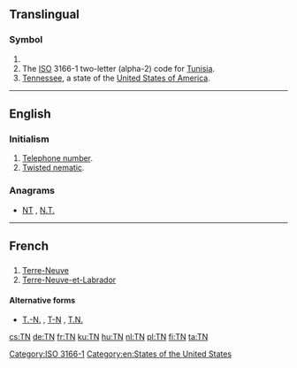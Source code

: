 {{also|.tn|T.-N.}}
==Translingual==

===Symbol===
{{head|mul|symbol}}

# {{SI-unit-abb|tera|newton|[[force]]}}
# The [[ISO]] 3166-1 two-letter (alpha-2) code for [[Tunisia]].
# [[Tennessee]], a state of the [[United States of America]].

[[Category:ISO 3166-1]]

----

==English==

===Initialism===
{{head|en|initialism}}

# [[telephone number|Telephone number]].
# [[twisted nematic|Twisted nematic]].<!-- A type of LCD displays -->

===Anagrams===
* [[NT#English|NT]] , [[N.T.#English|N.T.]]

[[Category:en:States of the United States]]

----

==French==

==={{abbreviation-old|fr}}===
{{head|fr|abbreviation}}

# [[Terre-Neuve]]
# [[Terre-Neuve-et-Labrador]]

====Alternative forms====
* [[T.-N.]] , [[T-N]] , [[T.N.]]

[[cs:TN]]
[[de:TN]]
[[fr:TN]]
[[ku:TN]]
[[hu:TN]]
[[nl:TN]]
[[pl:TN]]
[[fi:TN]]
[[ta:TN]]